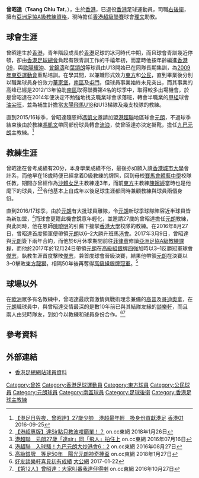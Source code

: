 {{Infobox football biography
| name         = 曾昭達 <br> Tsang Chiu Tat
| image        = Tsang Chiu Tat.jpg
| fullname     = 曾昭達
| nickname     = 達仔、達Sir
| height       = {{height|m=1.70}}
| birth_date   =  {{birth date and age|1989|2|13}}
| birth_place  = {{HKG-1959}}
| position     = [[右後衛|右後衛]]、[[左後衛|左後衛]]
| currentclub  = [[理文足球會|理文]]（助教）
| clubnumber   = 
| youthyears   = 
| youthclubs   = [[香港09|香港09]]
| years1 = 2007–2008
| clubs1 = [[華家堡足球會|華家堡]]
| caps1  = 
| goals1 = 
| years2 = 2008–2011
| clubs2 = [[東方足球隊|東方]]
| caps2  = 
| goals2 = 
| years3 = 2011–2012
| clubs3 = [[公民足球隊|公民]]
| caps3  = 2
| goals3 = 0
| years4 = 2012–2013
| clubs4 = [[南區足球會|南區]]
| caps4  = 8
| goals4 = 0
| years5 = 2013
| clubs5 = [[屯門體育會足球隊|屯門]]
| caps5  = 10
| goals5 = 0
| years6 = 2014
| clubs6 = [[南區足球會|南區]]
| caps6  = 3
| goals6 = 0
| years7 = 2014–2015
| clubs7 = [[油尖旺足球隊|油尖旺]]
| caps7  = 3
| goals7 = 2
| years8 = 2015–2016
| clubs8 = [[元朗足球會|元朗]]
| caps8  = 7
| goals8 = 0
| nationalyears1 = 
| nationalteam1  = 
| nationalcaps1  =
| nationalgoals1 = 
| manageryears1 = 2016–2018
| managerclubs1 = [[元朗足球會|陽光元朗]]
| manageryears2 = 2018ㄧ
| managerclubs2 = [[理文足球會|理文]] (助教)
| pcupdate = 
| ntupdate = }}

'''曾昭達'''（'''Tsang Chiu Tat'''，{{bd|1989年|2月13日}}），生於[[香港|香港]]，已退役[[香港|香港]]足球運動員，司職[[右後衛|右後衛]]，擁有[[亞洲足球協會|亞洲足協A級教練資格]]，現時擔任[[香港超級聯賽|香港超級聯賽]]球會[[理文足球會|理文]]助教。

==球會生涯==
曾昭達生於[[香港|香港]]，青年階段成長於[[香港|香港]]足球的冰河時代中期，而且球會青訓幾近停頓，卻由[[香港足球總會|香港足球總會]]負起有限青訓工作的千禧年初，而當時他按年齡編進[[香港09|香港09]]，與[[歐陽耀沖|歐陽耀沖]]、[[曾錦濤|曾錦濤]]和[[葉頌朗|葉頌朗]]等球員由U13開始已在同隊長期集訓，為[[2009年東亞運動會足球比賽|2009年東亞運動會]]重點培訓。在學其間，以兼職形式效力[[東方足球隊|東方]]和[[公民足球隊|公民]]，直到畢業後分別以職業球員身份效力[[華家堡足球會|華家堡]]，[[南區足球會|南區]]及[[屯門體育會足球隊|屯門]]，但球員事業始終未見突出，而其事業的高峰已經是2012/13年協助[[南區足球會|南區]]取得聯賽第4名的球季中，取得較多出場機會，於是曾昭達在2014年便決定不勉強地找支職業球會求落班，轉會半職業的[[香港甲組聯賽|甲組]]球會[[油尖旺足球隊|油尖旺]]，並為補生計擔當[[香港飛馬足球會|太陽飛馬U18]]和U13梯隊及幾支校隊的教練。

直到2015/16球季，曾昭達隨恩師[[馮凱文|馮凱文]]邀請加盟[[港超聯|港超聯]]地區球會[[元朗足球會|元朗]]，不過球季結束後由於教練[[馮凱文|馮凱文]]帶同部份球員轉會[[香港流浪足球會|流浪]]，使曾昭達亦決定掛靴，擔任[[元朗足球會|九巴元朗]]主教練。<ref>[http://www.hk01.com/%E9%AB%94%E8%82%B2/44968/-%E6%B8%AF%E8%B6%B3%E6%97%A5%E8%88%87%E5%A4%9C-%E6%9B%BE%E6%98%AD%E9%81%94-27%E6%AD%B2%E5%B0%91%E5%B8%A5-%E6%B8%AF%E8%B6%85%E6%9C%80%E5%B9%B4%E8%BC%95-%E6%8F%9B%E8%BA%AB%E4%BB%BD%E8%B2%A2%E7%8D%BB%E6%B8%AF%E8%B6%B3 【港足日與夜．曾昭達】27歲少帥　港超最年輕　換身份貢獻港足] [[香港01|香港01]] 2016-09-25</ref> 

==教練生涯==
曾昭達在會考成績有20分，本身學業成績不俗，最後亦如願入讀[[香港城市大學|香港城市大學]]會計系，而他早在18歲時便已經拿着D級教練的牌照，回到母校[[賽馬會體藝中學|賽馬會體藝中學]]校隊任教，期間亦曾經作為[[沙田體育會足球隊|沙體女足]]主教練達3年，而前[[東方足球隊|東方]]主教練[[陳婉婷_(足球教練)|陳婉婷]]當時也是他麾下的球員，<ref>[http://hk.on.cc/hk/bkn/cnt/sport/20180125/bkn-20180125234942321-0125_00882_001.html 【港超專版】達Sir點只教波咁簡單！？] {{Wayback|url=http://hk.on.cc/hk/bkn/cnt/sport/20180125/bkn-20180125234942321-0125_00882_001.html |date=20190425135438 }} on.cc東網 2018年1月26日</ref><ref>[http://hk.on.cc/hk/bkn/cnt/sport/20160716/bkn-20160716140549282-0716_00882_001.html 港超聯　元朗27歲「達sir」同「飛人」拍住上] {{Wayback|url=http://hk.on.cc/hk/bkn/cnt/sport/20160716/bkn-20160716140549282-0716_00882_001.html |date=20200712222732 }} on.cc東網 2016年07月16日</ref>令他基本上自成年以後足球生涯都同時兼顧教練與球員兩個身份。

直到2016/17球季，由於[[元朗足球會|元朗]]有大批球員離隊，令[[元朗足球會|元朗]]新球季球隊陣容近半球員皆為新加盟，<ref>[http://hk.on.cc/hk/bkn/cnt/sport/20160827/bkn-20160827192307286-0827_00882_001.html 港超聯　入球騷！九巴元朗大炒港會6：2] {{Wayback|url=http://hk.on.cc/hk/bkn/cnt/sport/20160827/bkn-20160827192307286-0827_00882_001.html |date=20160830141849 }} on.cc東網 2016年08月27日</ref>而球會更籍此機會銳意年輕化，並邀請27歲的曾昭達擔任[[元朗足球會|元朗]]教練，與此同時，他在恩師[[陳曉明|陳曉明]]的引薦下接掌[[香港大學|香港大學]]校隊的教練。在2016年8月27日，曾昭達首度領軍便帶領[[元朗足球會|元朗]]以6–2大勝升班馬[[香港足球會|港會]]。2017年3月9日，曾昭達與[[元朗足球會|元朗]]簽下兩年合約，而他於6月休季期間前往[[菲律賓|菲律賓]]修讀[[亞洲足球協會|亞洲足協A級教練課程]]，而他於2017年於12月24日帶領[[元朗足球會|元朗]]在[[2017–18年香港高級組銀牌|高級組銀牌四強]]加時以3–1反勝冠軍球會[[傑志體育會|傑志]]，執教生涯首度擊敗[[傑志體育會|傑志]]，兼首度球會晉級決賽，結果他帶領[[元朗足球會|元朗]]在決賽以3–0擊敗[[東方足球隊|東方龍獅]]，相隔50年後再奪得[[2017–18年香港高級組銀牌|高級組銀牌冠軍]]。<ref>[http://hk.on.cc/hk/bkn/cnt/sport/20180127/bkn-20180127165331600-0127_00882_001.html 高級銀牌　等足50年　陽光元朗神奇捧盃] {{Wayback|url=http://hk.on.cc/hk/bkn/cnt/sport/20180127/bkn-20180127165331600-0127_00882_001.html |date=20180127203105 }} on.cc東網 2018年1月27日</ref>

==球場以外==
在[[歐洲|歐洲]]眾多有名教練中，曾昭達最欣賞激情與戰術理念兼備的[[尤爾根·克洛普|高普]]及[[佩普·瓜迪奧拉|哥迪奧拿]]，在[[元朗足球會|元朗]]職球員中，與曾昭達交情最深的是數10年前已與其結隊友緣的[[談樂軒|談樂軒]]，而且兩人由兒時隊友，到如今以教練和球員身份合作。<ref>[http://www.takungpao.com.hk/sports/text/2017/0122/55642.html 好友談樂軒喜見初有成績] {{Wayback|url=http://www.takungpao.com.hk/sports/text/2017/0122/55642.html |date=20190207020136 }} [[大公網|大公網]] 2017-01-22</ref><ref>[http://hk.on.cc/hk/bkn/cnt/sport/20161027/bkn-20161027000946885-1027_00882_001.html 【第12人】曾昭達：大家叫番我達仔得喇] {{Wayback|url=http://hk.on.cc/hk/bkn/cnt/sport/20161027/bkn-20161027000946885-1027_00882_001.html |date=20190425074312 }} on.cc東網 2016年10月27日</ref>

==參考資料==
{{Reflist}}

==外部連結==
* [https://www.hkfa.com/ch/club/57/detail?player=5147 香港足總網站球員資料] {{Wayback|url=https://www.hkfa.com/ch/club/57/detail?player=5147 |date=20170703142040 }}
{{理文球員名單}}

{{DEFAULTSORT: Tsang Chiu Tat}} 
[[Category:曾姓|Category:曾姓]]
[[Category:香港足球運動員|Category:香港足球運動員]]
[[Category:東方球員|Category:東方球員]]
[[Category:公民球員|Category:公民球員]]
[[Category:元朗球員|Category:元朗球員]]
[[Category:南區球員|Category:南區球員]]
[[Category:足球後衛|Category:足球後衛]]
[[Category:香港足球主教練|Category:香港足球主教練]]